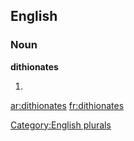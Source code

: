 
==English==

===Noun===
'''dithionates'''

# {{plural of|[[dithionate]]}}

[[Category:English plurals]]

[[ar:dithionates]]
[[fr:dithionates]]